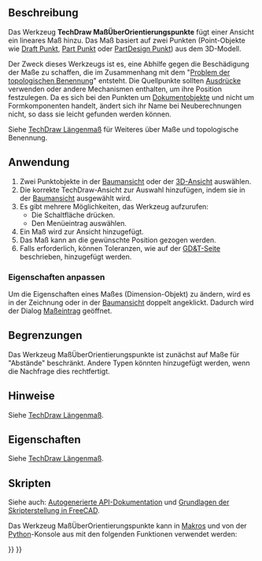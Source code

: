 <languages/>

{{Docnav/de
|
|
|[[TechDraw_Workbench/de|TechDraw]]
|IconL=
|IconR=
|IconC=Workbench_TechDraw.svg
}}

{{VeryImportantMessage|Dieses Werkzeug ist veraltet, Es steht ab Version 1.1 nicht mehr zur Verfügun.<br>Stattdessen sollte das normale Maßwerkzeug eingesetzt werden.}}

{{GuiCommand/de
|Name=TechDraw LandmarkDimension
|Name/de=TechDraw MaßÜberOrientierungspunkte
|MenuLocation=TechDraw → Bemaßungen → Maß zwischen Orientierungspunkten einfügen - EXPERIMENTELL
|Workbenches=[[TechDraw_Workbench/de|TechDraw]]
|Version=0.19
|SeeAlso=[[TechDraw_HorizontalDimension/de|TechDraw MaßHorizontal]], [[TechDraw_VerticalDimension/de|TechDraw MaßVertikal]]
}}

<span id="Description"></span>
==Beschreibung==

Das Werkzeug '''TechDraw MaßÜberOrientierungspunkte''' fügt einer Ansicht ein lineares Maß hinzu. Das Maß basiert auf zwei Punkten (Point-Objekte wie [[Draft_Point/de|Draft Punkt]], [[Part_Point/de|Part Punkt]] oder [[PartDesign_Point/de|PartDesign Punkt]]) aus dem 3D-Modell.

Der Zweck dieses Werkzeugs ist es, eine Abhilfe gegen die Beschädigung der Maße zu schaffen, die im Zusammenhang mit dem "[[Topological_naming_problem/de|Problem der topologischen Benennung]]" entsteht. Die Quellpunkte sollten [[Expressions/de|Ausdrücke]] verwenden oder andere Mechanismen enthalten, um ihre Position festzulegen. Da es sich bei den Punkten um [[App_DocumentObject/de|Dokumentobjekte]] und nicht um Formkomponenten handelt, ändert sich ihr Name bei Neuberechnungen nicht, so dass sie leicht gefunden werden können.

Siehe [[TechDraw_LengthDimension/de#Begrenzungen|TechDraw Längenmaß]] für Weiteres über Maße und topologische Benennung.

<span id="Usage"></span>
==Anwendung==

# Zwei Punktobjekte in der [[Tree_view/de|Baumansicht]] oder der [[3D_view/de|3D-Ansicht]] auswählen.
# Die korrekte TechDraw-Ansicht zur Auswahl hinzufügen, indem sie in der [[Tree_view/de|Baumansicht]] ausgewählt wird.
# Es gibt mehrere Möglichkeiten, das Werkzeug aufzurufen:
#* Die Schaltfläche {{Button|[[Image:TechDraw_LandmarkDimension.svg|16px]] [[TechDraw_LandmarkDimension|Maß zwischen Orientierungspunkten hinzufügen - EXPERIMENTELL]]}} drücken.
#* Den Menüeintrag {{MenuCommand|TechDraw → Maßeinträge  → [[Image:TechDraw_LandmarkDimension.svg|16px]] Maß zwischen Orientierungspunkten hinzufügen - EXPERIMENTELL}} auswählen.
# Ein Maß wird zur Ansicht hinzugefügt.
# Das Maß kann an die gewünschte Position gezogen werden.
# Falls erforderlich, können Toleranzen, wie auf der [[TechDraw_Geometric_dimensioning_and_tolerancing/de#Toleranzen|GD&T-Seite]] beschrieben, hinzugefügt werden.

<span id="Change_properties"></span>
===Eigenschaften anpassen===

Um die Eigenschaften eines Maßes (Dimension-Objekt) zu ändern, wird es in der Zeichnung oder in der [[Tree_view/de|Baumansicht]] doppelt angeklickt. Dadurch wird der Dialog [[TechDraw_LengthDimension/de#Dialog Maßeintrag|Maßeintrag]] geöffnet.

<span id="Limitations"></span>
== Begrenzungen ==

Das Werkzeug MaßÜberOrientierungspunkte ist zunächst auf Maße für  "Abstände" beschränkt. Andere Typen könnten hinzugefügt werden, wenn die Nachfrage dies rechtfertigt.

<span id="Notes"></span>
==Hinweise==

Siehe [[TechDraw_LengthDimension/de#Hinweise|TechDraw Längenmaß]].

<span id="Properties"></span>
==Eigenschaften== 

Siehe [[TechDraw_LengthDimension/de#Eigenschaften|TechDraw Längenmaß]].

<span id="Scripting"></span>
==Skripten==

Siehe auch: [https://freecad.github.io/SourceDoc/ Autogenerierte API-Dokumentation] und [[FreeCAD_Scripting_Basics/de|Grundlagen der Skripterstellung in FreeCAD]].

Das Werkzeug MaßÜberOrientierungspunkte kann in [[Macros/de|Makros]] und von der [[Python/de|Python]]-Konsole aus mit den folgenden Funktionen verwendet werden:

{{Code|code=
dim1 = FreeCAD.ActiveDocument.addObject("TechDraw::LandmarkDimension", "Landmark")
dim1.Type = "Distance"
dim1.References2D = [(TDView, "Vertex1")]
dim1.References3D = [(Point3d1, "Vertex1")]
dim1.References3D = [(Point3d2, "Vertex1")]
page.addView(dim1)
}}


{{Docnav/de
|
|
|[[TechDraw_Workbench/de|TechDraw]]
|IconL=
|IconR=
|IconC=Workbench_TechDraw.svg
}}

{{TechDraw Tools navi{{#translation:}}}}
{{Userdocnavi{{#translation:}}}}